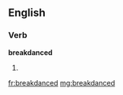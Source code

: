 ==English==

===Verb===
'''breakdanced'''

# {{past of|[[breakdance]]}}

[[fr:breakdanced]]
[[mg:breakdanced]]